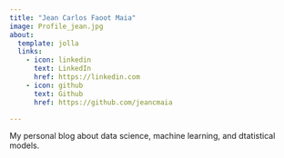 ```yaml
---
title: "Jean Carlos Faoot Maia"
image: Profile_jean.jpg
about:
  template: jolla
  links:
    - icon: linkedin
      text: LinkedIn
      href: https://linkedin.com
    - icon: github
      text: Github
      href: https://github.com/jeancmaia

---
```


My personal blog about data science, machine learning, and dtatistical models.
